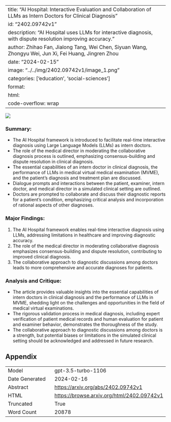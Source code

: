 
---
title: "AI Hospital: Interactive Evaluation and Collaboration of LLMs as Intern Doctors for Clinical Diagnosis"
id: "2402.09742v1"
description: "AI Hospital uses LLMs for interactive diagnosis, with dispute resolution improving accuracy."
author: Zhihao Fan, Jialong Tang, Wei Chen, Siyuan Wang, Zhongyu Wei, Jun Xi, Fei Huang, Jingren Zhou
date: "2024-02-15"
image: "../../img/2402.09742v1/image_1.png"
categories: ['education', 'social-sciences']
format:
  html:
    code-overflow: wrap
---

![](../../img/2402.09742v1/image_1.png)

### Summary:
- The AI Hospital framework is introduced to facilitate real-time interactive diagnosis using Large Language Models (LLMs) as intern doctors.
- The role of the medical director in moderating the collaborative diagnosis process is outlined, emphasizing consensus-building and dispute resolution in clinical diagnosis.
- The essential capabilities of an intern doctor in clinical diagnosis, the performance of LLMs in medical virtual medical examination (MVME), and the patient's diagnosis and treatment plan are discussed.
- Dialogue prompts and interactions between the patient, examiner, intern doctor, and medical director in a simulated clinical setting are outlined.
- Doctors are prompted to collaborate and discuss their diagnostic reports for a patient's condition, emphasizing critical analysis and incorporation of rational aspects of other diagnoses.

### Major Findings:
1. The AI Hospital framework enables real-time interactive diagnosis using LLMs, addressing limitations in healthcare and improving diagnostic accuracy.
2. The role of the medical director in moderating collaborative diagnosis emphasizes consensus-building and dispute resolution, contributing to improved clinical diagnosis.
3. The collaborative approach to diagnostic discussions among doctors leads to more comprehensive and accurate diagnoses for patients.

### Analysis and Critique:
- The article provides valuable insights into the essential capabilities of intern doctors in clinical diagnosis and the performance of LLMs in MVME, shedding light on the challenges and opportunities in the field of medical virtual examinations.
- The rigorous validation process in medical diagnosis, including expert verification of patient medical records and human evaluation for patient and examiner behavior, demonstrates the thoroughness of the study.
- The collaborative approach to diagnostic discussions among doctors is a strength, but potential biases or limitations in the simulated clinical setting should be acknowledged and addressed in future research.

## Appendix

|          |          |
|----------|----------|
| Model     | gpt-3.5-turbo-1106       |
| Date Generated     | 2024-02-16       |
| Abstract | [https://arxiv.org/abs/2402.09742v1](https://arxiv.org/abs/2402.09742v1)        |
| HTML     | [https://browse.arxiv.org/html/2402.09742v1](https://browse.arxiv.org/html/2402.09742v1)       |
| Truncated       | True       |
| Word Count       | 20878       |